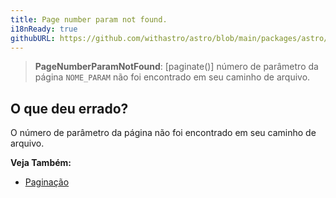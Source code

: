 ```yaml
---
title: Page number param not found.
i18nReady: true
githubURL: https://github.com/withastro/astro/blob/main/packages/astro/src/core/errors/errors-data.ts
---
```


> **PageNumberParamNotFound**: [paginate()] número de parâmetro da página `NOME_PARAM` não foi encontrado em seu caminho de arquivo.

## O que deu errado?
O número de parâmetro da página não foi encontrado em seu caminho de arquivo.

**Veja Também:**
-  [Paginação](/pt-br/core-concepts/routing/#paginação)
